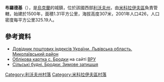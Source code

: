 {{coord|49|35|48|N|24|0|40|E|scale:100000|display=title}}

'''布羅德基'''（{{lang-uk|Бродки}}），是[[烏克蘭|烏克蘭]]的城鎮，位於該國西部[[利沃夫州|利沃夫州]]，由[[米科拉伊夫區|米科拉伊夫區]]負責管轄，始建於1500年，面積1.31平方公里，海拔高度307米，2001年人口426，人口密度每平方公里325.19人。

==參考資料==
*[https://web.archive.org/web/20160216134314/http://www.uaidx.com/13/292/index Довідник поштових індексів України. Львівська область. Миколаївський район]
* [http://w1.c1.rada.gov.ua/pls/z7503/A005?rf7571=20160 Облікова картка с. Бродки] {{Wayback|url=http://w1.c1.rada.gov.ua/pls/z7503/A005?rf7571=20160 |date=20200413115152 }} на сайті [[ВРУ|ВРУ]]
* [http://mykolaiv.lviv.ua/pro-rajon/naseleni-punkti/item/3956-silski-budni-brodki-zimove-zatishshya.html Сільські будні. Бродки: Зимове затишшя]{{dead link|date=2018年2月 |bot=InternetArchiveBot |fix-attempted=yes }}

[[Category:利沃夫州村落|Category:利沃夫州村落]]
[[Category:米科拉伊夫區村落|Category:米科拉伊夫區村落]]


{{Lviv-geo-stub}}
